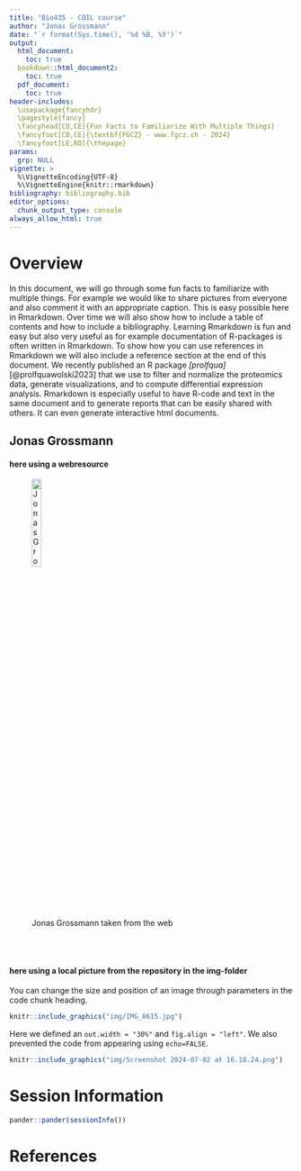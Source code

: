 ```yaml
---
title: "Bio435 - COIL course"
author: "Jonas Grossmann"
date: "`r format(Sys.time(), '%d %B, %Y')`"
output:
  html_document:
    toc: true
  bookdown::html_document2:
    toc: true
  pdf_document: 
    toc: true
header-includes: 
  \usepackage{fancyhdr}
  \pagestyle{fancy}
  \fancyhead[CO,CE]{Fun Facts to Familiarize With Multiple Things}
  \fancyfoot[CO,CE]{\textbf{FGCZ} - www.fgcz.ch - 2024}
  \fancyfoot[LE,RO]{\thepage} 
params:
  grp: NULL
vignette: >
  %\VignetteEncoding{UTF-8}
  %\VignetteEngine{knitr::rmarkdown}
bibliography: bibliography.bib
editor_options: 
  chunk_output_type: console
always_allow_html: true
---
```



# Overview

In this document, we will go through some fun facts to familiarize with multiple things. For example we would like to share pictures from everyone and also comment it with an appropriate caption. This is easy possible here in Rmarkdown. Over time we will also show how to include a table of contents and how to include a bibliography.
Learning Rmarkdown is fun and easy but also very useful as for example documentation of R-packages is often written in Rmarkdown.
To show how you can use references in Rmarkdown we will also include a reference section at the end of this document.
We recently published an R package _[prolfqua]_ [@prolfquawolski2023] that we use to filter and normalize the proteomics data, generate visualizations, and to compute differential expression analysis.
Rmarkdown is especially useful to have R-code and text in the same document and to generate reports that can be easily shared with others. It can even generate interactive html documents.


## Jonas Grossmann

#### here using a webresource
![Jonas Grossmann taken from the web](https://fgcz.ch/the-center/people/grossmann/_jcr_content/par/twocolumn/par_left/fullwidthimage/image.imageformat.1286.1212265596.jpg){width="20%"}


<br /> 
<br /> 

#### here using a local picture from the repository in the img-folder

You can change the size and position of an image through parameters in the code chunk heading.

```r
knitr::include_graphics("img/IMG_8615.jpg")
```

Here we defined an `out.width = "30%"` and `fig.align = "left"`. We also prevented the code from appearing using `echo=FALSE`.


```r
knitr::include_graphics("img/Screenshot 2024-07-02 at 16.18.24.png")
```





# Session Information

```r
pander::pander(sessionInfo())
```

# References {-}

<div id="refs"></div>
